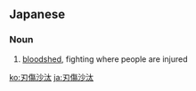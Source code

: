 ==Japanese==
{{ja-kanjitab|刃|傷|沙|汰}}

===Noun===
{{ja-noun|にんじょうざた}}

# [[bloodshed]], fighting where people are injured

[[ko:刃傷沙汰]]
[[ja:刃傷沙汰]]